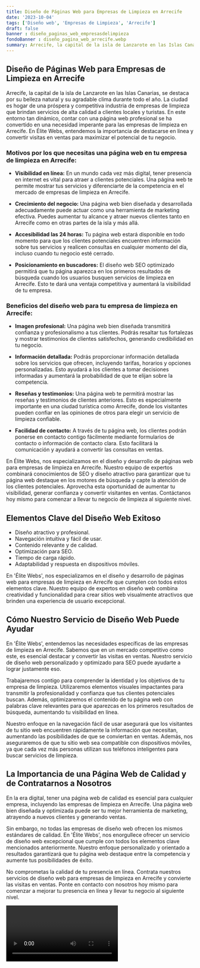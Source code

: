 ```yaml
---
title: Diseño de Páginas Web para Empresas de Limpieza en Arrecife
date: '2023-10-04'
tags: ['Diseño web', 'Empresas de Limpieza', 'Arrecife']
draft: false
banner : diseño_paginas_web_empresasdelimpieza
fondoBanner : diseño_pagina_web_arrecife.webp
summary: Arrecife, la capital de la isla de Lanzarote en las Islas Canarias, se destaca por su belleza natural y su agradable clima durante todo el año. La ciudad es hogar de una próspera y competitiva industria de empresas de limpieza que brindan servicios de alta calidad a clientes locales y turistas. En este entorno tan dinámico, contar con una página web profesional se ha convertido en una necesidad imperante para las empresas de limpieza en Arrecife. En Élite Webs, entendemos la importancia de destacarse en línea y convertir visitas en ventas para maximizar el potencial de tu negocio.
---
```


## Diseño de Páginas Web para Empresas de Limpieza en Arrecife

Arrecife, la capital de la isla de Lanzarote en las Islas Canarias, se destaca por su belleza natural y su agradable clima durante todo el año. La ciudad es hogar de una próspera y competitiva industria de empresas de limpieza que brindan servicios de alta calidad a clientes locales y turistas. En este entorno tan dinámico, contar con una página web profesional se ha convertido en una necesidad imperante para las empresas de limpieza en Arrecife. En Élite Webs, entendemos la importancia de destacarse en línea y convertir visitas en ventas para maximizar el potencial de tu negocio.

### Motivos por los que necesitas una página web en tu empresa de limpieza en Arrecife:

- **Visibilidad en línea:** En un mundo cada vez más digital, tener presencia en internet es vital para atraer a clientes potenciales. Una página web te permite mostrar tus servicios y diferenciarte de la competencia en el mercado de empresas de limpieza en Arrecife.

- **Crecimiento del negocio:** Una página web bien diseñada y desarrollada adecuadamente puede actuar como una herramienta de marketing efectiva. Puedes aumentar tu alcance y atraer nuevos clientes tanto en Arrecife como en otras partes de la isla y más allá.

- **Accesibilidad las 24 horas:** Tu página web estará disponible en todo momento para que los clientes potenciales encuentren información sobre tus servicios y realicen consultas en cualquier momento del día, incluso cuando tu negocio esté cerrado.

- **Posicionamiento en buscadores:** El diseño web SEO optimizado permitirá que tu página aparezca en los primeros resultados de búsqueda cuando los usuarios busquen servicios de limpieza en Arrecife. Esto te dará una ventaja competitiva y aumentará la visibilidad de tu empresa.

### Beneficios del diseño web para tu empresa de limpieza en Arrecife:

- **Imagen profesional:** Una página web bien diseñada transmitirá confianza y profesionalismo a tus clientes. Podrás resaltar tus fortalezas y mostrar testimonios de clientes satisfechos, generando credibilidad en tu negocio.

- **Información detallada:** Podrás proporcionar información detallada sobre los servicios que ofrecen, incluyendo tarifas, horarios y opciones personalizadas. Esto ayudará a los clientes a tomar decisiones informadas y aumentará la probabilidad de que te elijan sobre la competencia.

- **Reseñas y testimonios:** Una página web te permitirá mostrar las reseñas y testimonios de clientes anteriores. Esto es especialmente importante en una ciudad turística como Arrecife, donde los visitantes pueden confiar en las opiniones de otros para elegir un servicio de limpieza confiable.

- **Facilidad de contacto:** A través de tu página web, los clientes podrán ponerse en contacto contigo fácilmente mediante formularios de contacto o información de contacto clara. Esto facilitará la comunicación y ayudará a convertir las consultas en ventas.

En Élite Webs, nos especializamos en el diseño y desarrollo de páginas web para empresas de limpieza en Arrecife. Nuestro equipo de expertos combinará conocimientos de SEO y diseño atractivo para garantizar que tu página web destaque en los motores de búsqueda y capte la atención de los clientes potenciales. Aprovecha esta oportunidad de aumentar tu visibilidad, generar confianza y convertir visitantes en ventas. Contáctanos hoy mismo para comenzar a llevar tu negocio de limpieza al siguiente nivel.

<GifSeo />

<Cta />

## Elementos Clave del Diseño Web Exitoso

- Diseño atractivo y profesional.
- Navegación intuitiva y fácil de usar.
- Contenido relevante y de calidad.
- Optimización para SEO.
- Tiempo de carga rápido.
- Adaptabilidad y respuesta en dispositivos móviles.

En 'Élite Webs', nos especializamos en el diseño y desarrollo de páginas web para empresas de limpieza en Arrecife que cumplen con todos estos elementos clave. Nuestro equipo de expertos en diseño web combina creatividad y funcionalidad para crear sitios web visualmente atractivos que brinden una experiencia de usuario excepcional.

## Cómo Nuestro Servicio de Diseño Web Puede Ayudar

En 'Élite Webs', entendemos las necesidades específicas de las empresas de limpieza en Arrecife. Sabemos que en un mercado competitivo como este, es esencial destacar y convertir las visitas en ventas. Nuestro servicio de diseño web personalizado y optimizado para SEO puede ayudarte a lograr justamente eso.

Trabajaremos contigo para comprender la identidad y los objetivos de tu empresa de limpieza. Utilizaremos elementos visuales impactantes para transmitir la profesionalidad y confianza que tus clientes potenciales buscan. Además, optimizaremos el contenido de tu página web con palabras clave relevantes para que aparezcas en los primeros resultados de búsqueda, aumentando tu visibilidad en línea.

Nuestro enfoque en la navegación fácil de usar asegurará que los visitantes de tu sitio web encuentren rápidamente la información que necesitan, aumentando las posibilidades de que se conviertan en ventas. Además, nos aseguraremos de que tu sitio web sea compatible con dispositivos móviles, ya que cada vez más personas utilizan sus teléfonos inteligentes para buscar servicios de limpieza.

## La Importancia de una Página Web de Calidad y de Contratarnos a Nosotros

En la era digital, tener una página web de calidad es esencial para cualquier empresa, incluyendo las empresas de limpieza en Arrecife. Una página web bien diseñada y optimizada puede ser tu mejor herramienta de marketing, atrayendo a nuevos clientes y generando ventas.

Sin embargo, no todas las empresas de diseño web ofrecen los mismos estándares de calidad. En 'Élite Webs', nos enorgullece ofrecer un servicio de diseño web excepcional que cumple con todos los elementos clave mencionados anteriormente. Nuestro enfoque personalizado y orientado a resultados garantizará que tu página web destaque entre la competencia y aumente tus posibilidades de éxito.

No comprometas la calidad de tu presencia en línea. Contrata nuestros servicios de diseño web para empresas de limpieza en Arrecife y convierte las visitas en ventas. Ponte en contacto con nosotros hoy mismo para comenzar a mejorar tu presencia en línea y llevar tu negocio al siguiente nivel.

<Video />

<CtaBot job='Empresas de Limpieza' city='Arrecife'/>

<Gmaps query='Arrecife+españa+maps' />